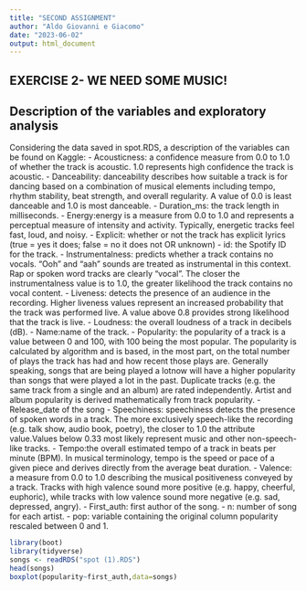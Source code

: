 ```yaml
---
title: "SECOND ASSIGNMENT"
author: "Aldo Giovanni e Giacomo"
date: "2023-06-02"
output: html_document
---
```


## EXERCISE 2- WE NEED SOME MUSIC!

## Description of the variables and exploratory analysis

Considering the data saved in spot.RDS, a description of the variables can be found on Kaggle:
- Acousticness: a confidence measure from 0.0 to 1.0 of whether the track is      acoustic. 1.0 represents high confidence the track is acoustic.
- Danceability: danceability describes how suitable a track is for dancing based   on a combination of musical elements including tempo, rhythm stability, beat    strength, and overall regularity. A value of 0.0 is least danceable and 1.0 is   most danceable.
- Duration_ms: the track length in milliseconds.
- Energy:energy is a measure from 0.0 to 1.0 and represents a perceptual measure   of intensity and activity. Typically, energetic tracks feel fast, loud, and     noisy. 
- Explicit: whether or not the track has explicit lyrics (true = yes it does;     false = no it does not OR unknown)
- id: the Spotify ID for the track.
- Instrumentalness: predicts whether a track contains no vocals. "Ooh" and "aah"   sounds are treated as instrumental in this context. Rap or spoken word tracks   are clearly "vocal". The closer the instrumentalness value is to 1.0, the       greater likelihood the track contains no vocal content.
- Liveness: detects the presence of an audience in the recording. Higher          liveness values represent an increased probability that the track was           performed live. A value above 0.8 provides strong likelihood that the track is   live.
- Loudness: the overall loudness of a track in decibels (dB).
- Name:name of the track.
- Popularity: the popularity of a track is a value between 0 and 100, with 100    being the most popular. The popularity is calculated by algorithm and is        based, in the most part, on the total number of plays the track has had and     how recent those plays are. Generally speaking, songs that are being played a   lotnow will have a higher popularity than songs that were played a lot in the   past. Duplicate tracks (e.g. the same track from a single and an album) are     rated independently. Artist and album popularity is derived mathematically      from track popularity.
- Release_date of the song
- Speechiness: speechiness detects the presence of spoken words in a track. The more exclusively speech-like the recording (e.g. talk show, audio book, poetry), the closer to 1.0 the attribute value.Values below 0.33 most likely represent music and other non-speech-like tracks.
- Tempo:the overall estimated tempo of a track in beats per minute (BPM). In musical terminology, tempo is the speed or pace of a given piece and derives directly from the average beat duration.
- Valence: a measure from 0.0 to 1.0 describing the musical positiveness conveyed by a track. Tracks with high valence sound more positive (e.g. happy, cheerful, euphoric), while tracks with low valence sound more negative (e.g. sad, depressed, angry).
- First_auth: first author of the song.
- n: number of song for each artist.
- pop: variable containing the original column popularity rescaled between 0 and 1.

```r
library(boot)
library(tidyverse)
songs <- readRDS("spot (1).RDS")
head(songs)
boxplot(popularity~first_auth,data=songs)
```


